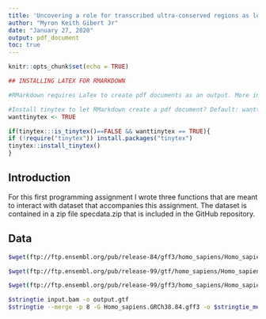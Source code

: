 ```yaml
---
title: 'Uncovering a role for transcribed ultra-conserved regions as long non-coding RNAs in glioblastoma'
author: "Myron Keith Gibert Jr"
date: "January 27, 2020"
output: pdf_document
toc: true
---
```


```r
knitr::opts_chunk$set(echo = TRUE)
```

```r
## INSTALLING LATEX FOR RMARKDOWN

#RMarkdown requires LaTex to create pdf documents as an output. More information can be found [here](https://bookdown.org/yihui/rmarkdown/pdf-document.html). Alternatively, output can be set to "html_document" or "word_document". End users may install LaTex by setting the "wanttinytex" variable to FALSE and running the following script:

#Install tinytex to let RMarkdown create a pdf document? Default: wanttinytex <- FALSE
wanttinytex <- TRUE

if(tinytex:::is_tinytex()==FALSE && wanttinytex == TRUE){
if (!require("tinytex")) install.packages("tinytex")
tinytex::install_tinytex()
}
```

## Introduction
For this first programming assignment I wrote three functions that are meant to interact with dataset that accompanies this assignment. The dataset is contained in a zip file specdata.zip that is included in the GitHub repository.

## Data

```bash
$wget(ftp://ftp.ensembl.org/pub/release-84/gff3/homo_sapiens/Homo_sapiens.GRCh38.84.gff3.gz)

$wget(ftp://ftp.ensembl.org/pub/release-99/gtf/homo_sapiens/Homo_sapiens.GRCh38.99.gtf.gz)

$wget(ftp://ftp.ensembl.org/pub/release-99/gff3/homo_sapiens/Homo_sapiens.GRCh38.99.gff3.gz)

$stringtie input.bam -o output.gtf
$stringtie --merge -p 8 -G Homo_sapiens.GRCh38.84.gff3 -o $stringtie_merged.gtf mergelist.txt
```


